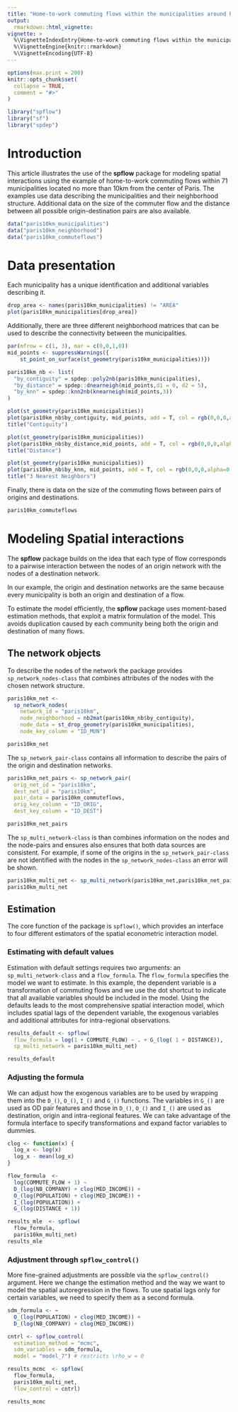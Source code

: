 ```yaml
---
title: "Home-to-work commuting flows within the municipalities around Paris"
output: 
  rmarkdown::html_vignette:
vignette: >
  %\VignetteIndexEntry{Home-to-work commuting flows within the municipalities around Paris}
  %\VignetteEngine{knitr::rmarkdown}
  %\VignetteEncoding{UTF-8}
---
```


```r
options(max.print = 200)
knitr::opts_chunk$set(
  collapse = TRUE,
  comment = "#>"
)
```


```r
library("spflow")
library("sf")
library("spdep")
```

# Introduction

This article illustrates the use of the **spflow** package for modeling spatial interactions using the example of home-to-work commuting flows within 71 municipalities located no more than 10km from the center of Paris.
The examples use data describing the municipalities and their neighborhood structure. Additional data on the size of the commuter flow and the distance between all possible origin-destination pairs are also available.


```r
data("paris10km_municipalities")
data("paris10km_neighborhood")
data("paris10km_commuteflows")
```

# Data presentation

Each municipality has a unique identification and additional variables describing it.

```r
drop_area <- names(paris10km_municipalities) != "AREA"
plot(paris10km_municipalities[drop_area])
```


Additionally, there are three different neighborhood matrices that can be used to describe the connectivity between the municipalities.

```r
par(mfrow = c(1, 3), mar = c(0,0,1,0))
mid_points <- suppressWarnings({
    st_point_on_surface(st_geometry(paris10km_municipalities))})

paris10km_nb <- list(
  "by_contiguity" = spdep::poly2nb(paris10km_municipalities),
  "by_distance" = spdep::dnearneigh(mid_points,d1 = 0, d2 = 5),
  "by_knn" = spdep::knn2nb(knearneigh(mid_points,3))
)

plot(st_geometry(paris10km_municipalities))
plot(paris10km_nb$by_contiguity, mid_points, add = T, col = rgb(0,0,0,alpha=0.5))
title("Contiguity") 

plot(st_geometry(paris10km_municipalities))
plot(paris10km_nb$by_distance,mid_points, add = T, col = rgb(0,0,0,alpha=0.5)) 
title("Distance") 

plot(st_geometry(paris10km_municipalities))
plot(paris10km_nb$by_knn, mid_points, add = T, col = rgb(0,0,0,alpha=0.5))
title("3 Nearest Neighbors") 
```

Finally, there is data on the size of the commuting flows between pairs of origins and destinations.

```r
paris10km_commuteflows 
```


# Modeling Spatial interactions

The **spflow** package builds on the idea that each type of flow corresponds to a pairwise interaction between the nodes of an origin network with the nodes of a destination network.

In our example, the origin and destination networks are the same because every municipality is both an origin and destination of a flow.

To estimate the model efficiently, the **spflow** package uses moment-based estimation methods, that exploit a matrix formulation of the model.
This avoids duplication caused by each community being both the origin and destination of many flows.


## The network objects 

To describe the nodes of the network the package provides `sp_network_nodes-class` that combines attributes of the nodes with the chosen network structure.

```r
paris10km_net <- 
  sp_network_nodes(
    network_id = "paris10km",
    node_neighborhood = nb2mat(paris10km_nb$by_contiguity),
    node_data = st_drop_geometry(paris10km_municipalities),
    node_key_column = "ID_MUN")

paris10km_net
```

The `sp_network_pair-class` contains all information to describe the pairs of the origin and destination networks.

```r
paris10km_net_pairs <- sp_network_pair(
  orig_net_id = "paris10km",
  dest_net_id = "paris10km",
  pair_data = paris10km_commuteflows,
  orig_key_column = "ID_ORIG",
  dest_key_column = "ID_DEST")

paris10km_net_pairs
```

The `sp_multi_network-class` is than combines information on the nodes and the node-pairs and ensures also ensures that both data sources are consistent.
For example, if some of the origins in the `sp_network_pair-class` are not identified with the nodes in the `sp_network_nodes-class` an error will be shown.

```r
paris10km_multi_net <- sp_multi_network(paris10km_net,paris10km_net_pairs)
paris10km_multi_net
```

## Estimation

The core function of the package is `spflow()`, which provides an interface to four different estimators of the spatial econometric interaction model.

### Estimating with default values

Estimation with default settings requires two arguments: an `sp_multi_network-class` and a `flow_formula`.
The `flow_formula` specifies the model we want to estimate.
In this example, the dependent variable is a transformation of commuting flows and we use the dot shortcut to indicate that all available variables should be included in the model.
Using the defaults leads to the most comprehensive spatial interaction model, which includes spatial lags of the dependent variable, the exogenous variables and additional attributes for intra-regional observations.

```r
results_default <- spflow(
  flow_formula = log(1 + COMMUTE_FLOW) ~ . + G_(log( 1 + DISTANCE)),
  sp_multi_network = paris10km_multi_net)

results_default
```

### Adjusting the formula

We can adjust how the exogenous variables are to be used by wrapping them into the `D_()`, `O_()`, `I_()` and `G_()` functions.
The variables in `G_()` are used as OD pair features and those in `D_()`, `O_()` and `I_()` are used as destination, origin and intra-regional features.
We can take advantage of the formula interface to specify transformations and expand factor variables to dummies.


```r
clog <- function(x) {
  log_x <- log(x)
  log_x - mean(log_x)
}

flow_formula  <- 
  log(COMMUTE_FLOW + 1) ~
  D_(log(NB_COMPANY) + clog(MED_INCOME)) +
  O_(log(POPULATION) + clog(MED_INCOME)) +
  I_(log(POPULATION)) +
  G_(log(DISTANCE + 1))

results_mle  <- spflow(
  flow_formula,
  paris10km_multi_net)
results_mle
```


### Adjustment through `spflow_control()`

More fine-grained adjustments are possible via the `spflow_control()` argument.
Here we change the estimation method and the way we want to model the spatial autoregression in the flows.
To use spatial lags only for certain variables, we need to specify them as a second formula. 


```r
sdm_formula <- ~
  O_(log(POPULATION) + clog(MED_INCOME)) +
  D_(log(NB_COMPANY) + clog(MED_INCOME))

cntrl <- spflow_control(
  estimation_method = "mcmc",
  sdm_variables = sdm_formula,
  model = "model_7") # restricts \rho_w = 0

results_mcmc  <- spflow(
  flow_formula,
  paris10km_multi_net,
  flow_control = cntrl)

results_mcmc
```

